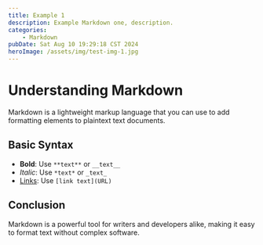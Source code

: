 ```yaml
---
title: Example 1
description: Example Markdown one, description.
categories:
    - Markdown
pubDate: Sat Aug 10 19:29:18 CST 2024
heroImage: /assets/img/test-img-1.jpg
---
```


# Understanding Markdown

Markdown is a lightweight markup language that you can use to add formatting elements to plaintext text documents.

## Basic Syntax

-   **Bold**: Use `**text**` or `__text__`
-   _Italic_: Use `*text*` or `_text_`
-   [Links](https://www.example.com): Use `[link text](URL)`

## Conclusion

Markdown is a powerful tool for writers and developers alike, making it easy to format text without complex software.
